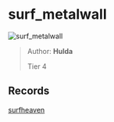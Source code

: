 
# surf_metalwall

![surf_metalwall](https://raw.githubusercontent.com/Sayt123/SurfMapPics/Maps-and-bonuses/csgo/surf_metalwall.jpg)

> Author: **Hulda**
>
> Tier 4

## Records

[surfheaven](https://surfheaven.eu/map/surf_metalwall)
